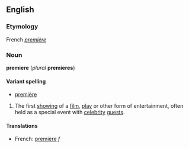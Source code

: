 ==English==
===Etymology===
French ''[[première]]''

===Noun===
'''premiere''' (''plural'' '''premieres''')

====Variant spelling====
*[[première]]

#The first [[showing]] of a [[film]], [[play]] or other form of entertainment, often held as a special event with [[celebrity]] [[guest]]s.

====Translations====
*French: [[première]] ''f''